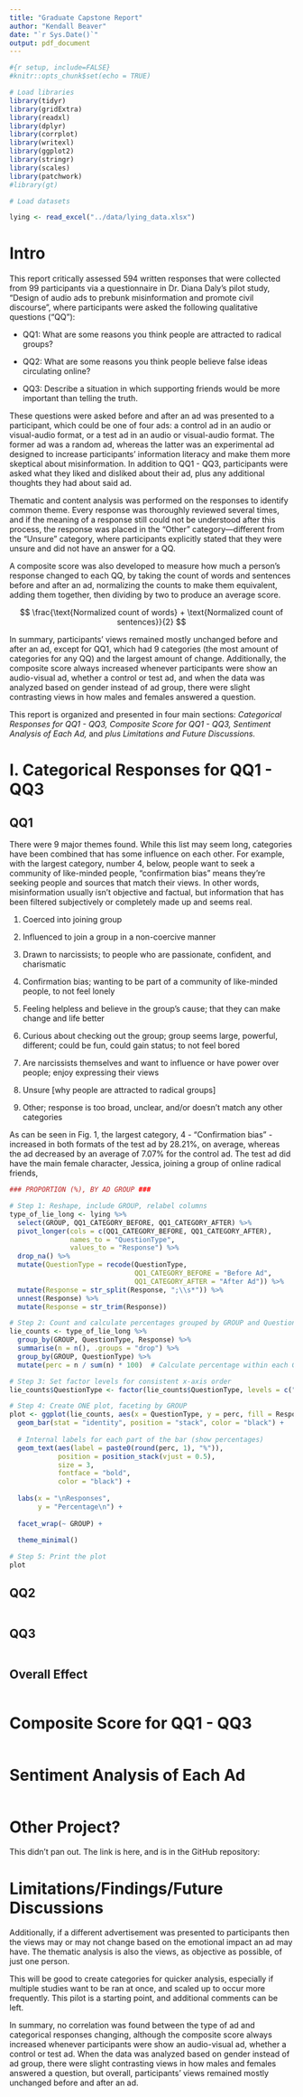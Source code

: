 ```yaml
---
title: "Graduate Capstone Report"
author: "Kendall Beaver"
date: "`r Sys.Date()`"
output: pdf_document
---
```


```r

#{r setup, include=FALSE}
#knitr::opts_chunk$set(echo = TRUE)

# Load libraries
library(tidyr)
library(gridExtra)
library(readxl)
library(dplyr)
library(corrplot)
library(writexl)
library(ggplot2)
library(stringr)
library(scales)
library(patchwork)
#library(gt)

# Load datasets

lying <- read_excel("../data/lying_data.xlsx")
```

# Intro

This report critically assessed 594 written responses that were collected from 99 participants via a questionnaire in Dr. Diana Daly's pilot study, "Design of audio ads to prebunk misinformation and promote civil discourse", where participants were asked the following qualitative questions ("QQ"):

-   QQ1: What are some reasons you think people are attracted to radical groups?

-   QQ2: What are some reasons you think people believe false ideas circulating online?

-   QQ3: Describe a situation in which supporting friends would be more important than telling the truth.

These questions were asked before and after an ad was presented to a participant, which could be one of four ads: a control ad in an audio or visual-audio format, or a test ad in an audio or visual-audio format. The former ad was a random ad, whereas the latter was an experimental ad designed to increase participants' information literacy and make them more skeptical about misinformation. In addition to QQ1 - QQ3, participants were asked what they liked and disliked about their ad, plus any additional thoughts they had about said ad.

Thematic and content analysis was performed on the responses to identify common theme. Every response was thoroughly reviewed several times, and if the meaning of a response still could not be understood after this process, the response was placed in the "Other" category—different from the "Unsure" category, where participants explicitly stated that they were unsure and did not have an answer for a QQ.

A composite score was also developed to measure how much a person's response changed to each QQ, by taking the count of words and sentences before and after an ad, normalizing the counts to make them equivalent, adding them together, then dividing by two to produce an average score.

$$
\frac{\text{Normalized count of words} + \text{Normalized count of sentences}}{2}
$$

In summary, participants' views remained mostly unchanged before and after an ad, except for QQ1, which had 9 categories (the most amount of categories for any QQ) and the largest amount of change. Additionally, the composite score always increased whenever participants were show an audio-visual ad, whether a control or test ad, and when the data was analyzed based on gender instead of ad group, there were slight contrasting views in how males and females answered a question.

This report is organized and presented in four main sections: *Categorical Responses for QQ1 - QQ3, Composite Score for QQ1 - QQ3, Sentiment Analysis of Each Ad,* and *plus Limitations and Future Discussions.*

# I. Categorical Responses for QQ1 - QQ3

## QQ1

There were 9 major themes found. While this list may seem long, categories have been combined that has some influence on each other. For example, with the largest category, number 4, below, people want to seek a community of like-minded people, "confirmation bias" means they're seeking people and sources that match their views. In other words, misinformation usually isn't objective and factual, but information that has been filtered subjectively or completely made up and seems real.

1.  Coerced into joining group

2.  Influenced to join a group in a non-coercive manner

3.  Drawn to narcissists; to people who are passionate, confident, and charismatic

4.  Confirmation bias; wanting to be part of a community of like-minded people, to not feel lonely

5.  Feeling helpless and believe in the group's cause; that they can make change and life better

6.  Curious about checking out the group; group seems large, powerful, different; could be fun, could gain status; to not feel bored

7.  Are narcissists themselves and want to influence or have power over people; enjoy expressing their views

8.  Unsure [why people are attracted to radical groups]

9.  Other; response is too broad, unclear, and/or doesn't match any other categories

As can be seen in Fig. 1, the largest category, 4 - "Confirmation bias" - increased in both formats of the test ad by 28.21%, on average, whereas the ad decreased by an average of 7.07% for the control ad. The test ad did have the main female character, Jessica, joining a group of online radical friends,

```r

### PROPORTION (%), BY AD GROUP ###

# Step 1: Reshape, include GROUP, relabel columns
type_of_lie_long <- lying %>%
  select(GROUP, QQ1_CATEGORY_BEFORE, QQ1_CATEGORY_AFTER) %>%
  pivot_longer(cols = c(QQ1_CATEGORY_BEFORE, QQ1_CATEGORY_AFTER),
               names_to = "QuestionType",
               values_to = "Response") %>%
  drop_na() %>%
  mutate(QuestionType = recode(QuestionType,
                               QQ1_CATEGORY_BEFORE = "Before Ad",
                               QQ1_CATEGORY_AFTER = "After Ad")) %>%
  mutate(Response = str_split(Response, ";\\s*")) %>%
  unnest(Response) %>%
  mutate(Response = str_trim(Response))

# Step 2: Count and calculate percentages grouped by GROUP and QuestionType
lie_counts <- type_of_lie_long %>%
  group_by(GROUP, QuestionType, Response) %>%
  summarise(n = n(), .groups = "drop") %>%
  group_by(GROUP, QuestionType) %>%
  mutate(perc = n / sum(n) * 100)  # Calculate percentage within each GROUP + QuestionType

# Step 3: Set factor levels for consistent x-axis order
lie_counts$QuestionType <- factor(lie_counts$QuestionType, levels = c("Before Ad", "After Ad"))

# Step 4: Create ONE plot, faceting by GROUP
plot <- ggplot(lie_counts, aes(x = QuestionType, y = perc, fill = Response)) +
  geom_bar(stat = "identity", position = "stack", color = "black") +
  
  # Internal labels for each part of the bar (show percentages)
  geom_text(aes(label = paste0(round(perc, 1), "%")),
            position = position_stack(vjust = 0.5),
            size = 3,
            fontface = "bold",
            color = "black") +
  
  labs(x = "\nResponses",
       y = "Percentage\n") +
  
  facet_wrap(~ GROUP) +
  
  theme_minimal()

# Step 5: Print the plot
plot
```

## QQ2 

```r

```

## QQ3

```r

```

## Overall Effect

```r

```

# Composite Score for QQ1 - QQ3

```r

```

# Sentiment Analysis of Each Ad

```r

```

# Other Project?

This didn't pan out. The link is here, and is in the GitHub repository:

# Limitations/Findings/Future Discussions

Additionally, if a different advertisement was presented to participants then the views may or may not change based on the emotional impact an ad may have. The thematic analysis is also the views, as objective as possible, of just one person.

This will be good to create categories for quicker analysis, especially if multiple studies want to be ran at once, and scaled up to occur more frequently. This pilot is a starting point, and additional comments can be left.

In summary, no correlation was found between the type of ad and categorical responses changing, although the composite score always increased whenever participants were show an audio-visual ad, whether a control or test ad. When the data was analyzed based on gender instead of ad group, there were slight contrasting views in how males and females answered a question, but overall, participants' views remained mostly unchanged before and after an ad.
